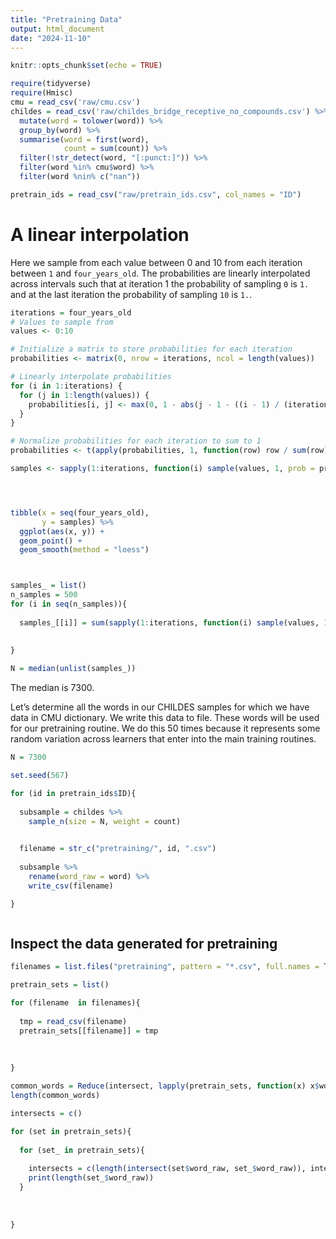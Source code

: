 ```yaml
---
title: "Pretraining Data"
output: html_document
date: "2024-11-10"
---
```


```r
knitr::opts_chunk$set(echo = TRUE)

require(tidyverse)
require(Hmisc)
cmu = read_csv('raw/cmu.csv')
childes = read_csv('raw/childes_bridge_receptive_no_compounds.csv') %>% 
  mutate(word = tolower(word)) %>% 
  group_by(word) %>% 
  summarise(word = first(word),
            count = sum(count)) %>% 
  filter(!str_detect(word, "[:punct:]")) %>% 
  filter(word %in% cmu$word) %>% 
  filter(word %nin% c("nan"))

pretrain_ids = read_csv("raw/pretrain_ids.csv", col_names = "ID")
```


# A linear interpolation
Here we sample from each value between 0 and 10 from each iteration between `1` and `four_years_old`. The probabilities are linearly interpolated across intervals such that at iteration 1 the probability of sampling `0` is `1.` and at the last iteration the probability of sampling `10` is `1.`.

```r

iterations = four_years_old
# Values to sample from
values <- 0:10

# Initialize a matrix to store probabilities for each iteration
probabilities <- matrix(0, nrow = iterations, ncol = length(values))

# Linearly interpolate probabilities
for (i in 1:iterations) {
  for (j in 1:length(values)) {
    probabilities[i, j] <- max(0, 1 - abs(j - 1 - ((i - 1) / (iterations - 1) * 10)))
  }
}

# Normalize probabilities for each iteration to sum to 1
probabilities <- t(apply(probabilities, 1, function(row) row / sum(row)))

samples <- sapply(1:iterations, function(i) sample(values, 1, prob = probabilities[i, ]))




tibble(x = seq(four_years_old),
       y = samples) %>% 
  ggplot(aes(x, y)) +
  geom_point() +
  geom_smooth(method = "loess")



samples_ = list()
n_samples = 500
for (i in seq(n_samples)){
  
  samples_[[i]] = sum(sapply(1:iterations, function(i) sample(values, 1, prob = probabilities[i, ])))
  
  
}

N = median(unlist(samples_))

```

The median is 7300.

Let's determine all the words in our CHILDES samples for which we have data in CMU dictionary. We write this data to file. These words will be used for our pretraining routine. We do this 50 times because it represents some random variation across learners that enter into the main training routines.


```r

N = 7300

set.seed(567)

for (id in pretrain_ids$ID){
  
  subsample = childes %>% 
    sample_n(size = N, weight = count)
  

  filename = str_c("pretraining/", id, ".csv")
  
  subsample %>% 
    rename(word_raw = word) %>% 
    write_csv(filename)

}



```

## Inspect the data generated for pretraining
```r
filenames = list.files("pretraining", pattern = "*.csv", full.names = T)

pretrain_sets = list()

for (filename  in filenames){
  
  tmp = read_csv(filename)
  pretrain_sets[[filename]] = tmp
  
  
  
}

common_words = Reduce(intersect, lapply(pretrain_sets, function(x) x$word_raw))
length(common_words)

intersects = c()

for (set in pretrain_sets){
  
  for (set_ in pretrain_sets){
    
    intersects = c(length(intersect(set$word_raw, set_$word_raw)), intersects)
    print(length(set_$word_raw))
  }
  
  
  
}


```


